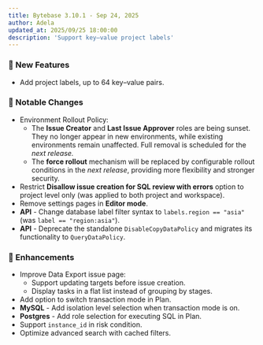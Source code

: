 ```yaml
---
title: Bytebase 3.10.1 - Sep 24, 2025
author: Adela
updated_at: 2025/09/25 18:00:00
description: 'Support key–value project labels'
---
```



### 🚀 New Features

- Add project labels, up to 64 key–value pairs.

### 🔔 Notable Changes

- Environment Rollout Policy:
  - The **Issue Creator** and **Last Issue Approver** roles are being sunset. They no longer appear in new environments, while existing environments remain unaffected. Full removal is scheduled for the *next release.*
  - The **force rollout** mechanism will be replaced by configurable rollout conditions in the *next release*, providing more flexibility and stronger security.
- Restrict **Disallow issue creation for SQL review with errors** option to project level only (was applied to both project and workspace).
- Remove settings pages in **Editor mode**.
- **API** - Change database label filter syntax to `labels.region == "asia"` (was `label == "region:asia"`).
- **API** - Deprecate the standalone `DisableCopyDataPolicy` and migrates its functionality to `QueryDataPolicy`.

### 🎄 Enhancements

- Improve Data Export issue page:
  - Support updating targets before issue creation.
  - Display tasks in a flat list instead of grouping by stages.
- Add option to switch transaction mode in Plan.
- **MySQL** - Add isolation level selection when transaction mode is on.
- **Postgres** - Add role selection for executing SQL in Plan.
- Support `instance_id` in risk condition.
- Optimize advanced search with cached filters.

<InstallUpgrade />
